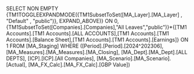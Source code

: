 SELECT NON EMPTY {TM1TOGGLEEXPANDMODE({TM1SubsetToSet([MA_Layer].[MA_Layer] , "Default" , "public")}, EXPAND_ABOVE)} ON 0, {TM1SubsetToSet([Companies].[Companies],"All Leaves","public")}*{[TM1 Accounts].[TM1 Accounts].[ALL ACCOUNTS],[TM1 Accounts].[TM1 Accounts].[Balance Sheet],[TM1 Accounts].[TM1 Accounts].[Earnings]} ON 1 FROM [MA_Staging] WHERE ([Period].[Period].[2024^202306], [MA_Measures].[MA_Measures].[MA_Closing], [MA_Dept].[MA_Dept].[ALL DEPTS], [ICP].[ICP].[All Companies], [MA_Scenario].[MA_Scenario].[Actual], [MA_FX_Calc].[MA_FX_Calc].[GBP Value])
